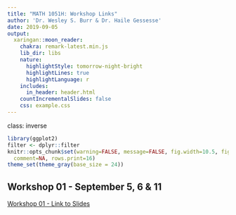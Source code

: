 ```yaml
---
title: "MATH 1051H: Workshop Links"
author: 'Dr. Wesley S. Burr & Dr. Haile Gessesse'
date: 2019-09-05
output:
  xaringan::moon_reader:
    chakra: remark-latest.min.js
    lib_dir: libs
    nature:
      highlightStyle: tomorrow-night-bright
      highlightLines: true
      highlightLanguage: r
    includes:
      in_header: header.html
    countIncrementalSlides: false
    css: example.css
---
```


class: inverse

```r
library(ggplot2)
filter <- dplyr::filter
knitr::opts_chunk$set(warning=FALSE, message=FALSE, fig.width=10.5, fig.height=4, 
  comment=NA, rows.print=16)
theme_set(theme_gray(base_size = 24))
```

## Workshop 01 - September 5, 6 & 11

<a href="./Workshop01/index.html">Workshop 01 - Link to Slides</a>

